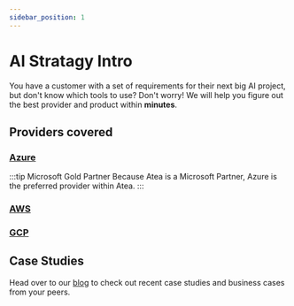 ```yaml
---
sidebar_position: 1
---
```


# AI Stratagy Intro

You have a customer with a set of requirements for their next big AI project, but don't know which tools to use? Don't worry! We will help you figure out the best provider and product within **minutes**.

## Providers covered

### [Azure](./azure/intro.md)

:::tip Microsoft Gold Partner
Because Atea is a Microsoft Partner, Azure is the preferred provider within Atea.
:::

### [AWS](./aws/intro.mdx)

### [GCP](./gcp/intro.md)

## Case Studies

Head over to our [blog](/blog/) to check out recent case studies and business cases from your peers.
